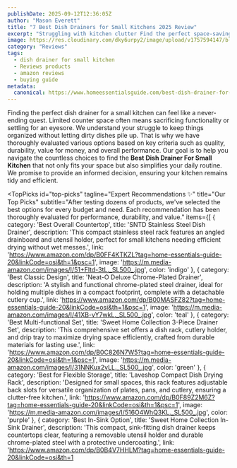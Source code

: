```yaml
---
publishDate: 2025-09-12T12:36:05Z
author: "Mason Everett"
title: "7 Best Dish Drainers for Small Kitchens 2025 Review"
excerpt: "Struggling with kitchen clutter Find the perfect space-saving dish drainer for your small kitchen with our expert tested recommendations and [buying guide](https://www.homeessentialsguide.com/best-dish-rack-for-small-kitchen)."
image: https://res.cloudinary.com/dky6urpy2/image/upload/v1757594147/blog_image_1757594146_wqhnvs.webp
category: "Reviews"
tags:
  - dish drainer for small kitchen
  - Reviews products
  - amazon reviews
  - buying guide
metadata:
  canonical: https://www.homeessentialsguide.com/best-dish-drainer-for-small-kitchen
---
```



Finding the perfect dish drainer for a small kitchen can feel like a never-ending quest. Limited counter space often means sacrificing functionality or settling for an eyesore. We understand your struggle to keep things organized without letting dirty dishes pile up. That is why we have thoroughly evaluated various options based on key criteria such as quality, durability, value for money, and overall performance. Our goal is to help you navigate the countless choices to find the **Best Dish Drainer For Small Kitchen** that not only fits your space but also simplifies your daily routine. We promise to provide an informed decision, ensuring your kitchen remains tidy and efficient.

<TopPicks
  id="top-picks"
  tagline="Expert Recommendations ✨"
  title="Our Top Picks"
  subtitle="After testing dozens of products, we've selected the best options for every budget and need. Each recommendation has been thoroughly evaluated for performance, durability, and value."
  items={[
    {
      category: 'Best Overall Countertop',
      title: 'SNTD Stainless Steel Dish Drainer',
      description: 'This compact stainless steel rack features an angled drainboard and utensil holder, perfect for small kitchens needing efficient drying without wet messes.',
      link: 'https://www.amazon.com/dp/B0FF4KTKZL?tag=home-essentials-guide-20&linkCode=osi&th=1&psc=1',
      image: 'https://m.media-amazon.com/images/I/51+Fltd-3tL._SL500_.jpg',
      color: 'indigo'
    },
    {
      category: 'Best Classic Design',
      title: 'Neat-O Deluxe Chrome-Plated Drainer',
      description: 'A stylish and functional chrome-plated steel drainer, ideal for holding multiple dishes in a compact footprint, complete with a detachable cutlery cup.',
      link: 'https://www.amazon.com/dp/B00MASFZ82?tag=home-essentials-guide-20&linkCode=osi&th=1&psc=1',
      image: 'https://m.media-amazon.com/images/I/41XB-vY7wkL._SL500_.jpg',
      color: 'teal'
    },
    {
      category: 'Best Multi-functional Set',
      title: 'Sweet Home Collection 3-Piece Drainer Set',
      description: 'This comprehensive set offers a dish rack, cutlery holder, and drip tray to maximize drying space efficiently, crafted from durable materials for lasting use.',
      link: 'https://www.amazon.com/dp/B0C826N7W5?tag=home-essentials-guide-20&linkCode=osi&th=1&psc=1',
      image: 'https://m.media-amazon.com/images/I/31NNKux2vLL._SL500_.jpg',
      color: 'green'
    },
    {
      category: 'Best for Flexible Storage',
      title: 'Laveshop Compact Dish Drying Rack',
      description: 'Designed for small spaces, this rack features adjustable back slots for versatile organization of plates, pans, and cutlery, ensuring a clutter-free kitchen.',
      link: 'https://www.amazon.com/dp/B0F89Z2M6Z?tag=home-essentials-guide-20&linkCode=osi&th=1&psc=1',
      image: 'https://m.media-amazon.com/images/I/516O4WhQ3KL._SL500_.jpg',
      color: 'purple'
    },
    {
      category: 'Best In-Sink Option',
      title: 'Sweet Home Collection In-Sink Drainer',
      description: 'This compact, sink-fitting dish drainer keeps countertops clear, featuring a removable utensil holder and durable chrome-plated steel with a protective undercoating.',
      link: 'https://www.amazon.com/dp/B0B4V7HHLM?tag=home-essentials-guide-20&linkCode=osi&th=1